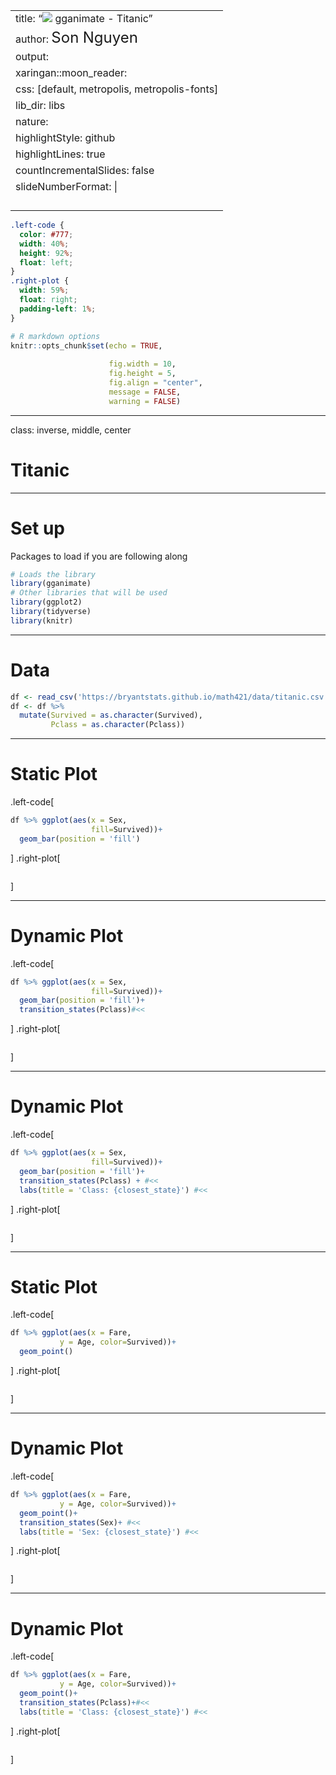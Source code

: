 
---
title: "![](./figures/bat-cartoon.png) gganimate - Titanic"
author: <font size="5"> Son Nguyen </font>
output:
  xaringan::moon_reader:
    css: [default, metropolis, metropolis-fonts]
    lib_dir: libs
    nature:
      highlightStyle: github
      highlightLines: true
      countIncrementalSlides: false
      slideNumberFormat: |
        <div class="progress-bar-container">
          <div class="progress-bar" style="width: calc(%current% / %total% * 100%);">
          </div>
        </div>`
---

<style>

.remark-slide-content {
  background-color: #FFFFFF;
  border-top: 80px solid #F9C389;
  font-size: 17px;
  font-weight: 300;
  line-height: 1.5;
  padding: 1em 2em 1em 2em
}

.inverse {
  background-color: #696767;
  border-top: 80px solid #696767;
  text-shadow: none;
  background-image: url(https://github.com/goodekat/presentations/blob/master/2019-isugg-gganimate-spooky/figures/spider.png?raw=true);
	background-position: 50% 75%;
  background-size: 150px;
}

.your-turn{
  background-color: #8C7E95;
  border-top: 80px solid #F9C389;
  text-shadow: none;
  background-image: url(https://github.com/goodekat/presentations/blob/master/2019-isugg-gganimate-spooky/figures/spider.png?raw=true);
	background-position: 95% 90%;
  background-size: 75px;
}

.title-slide {
  background-color: #F9C389;
  border-top: 80px solid #F9C389;
  background-image: none;
}

.title-slide > h1  {
  color: #111111;
  font-size: 40px;
  text-shadow: none;
  font-weight: 400;
  text-align: left;
  margin-left: 15px;
  padding-top: 80px;
}
.title-slide > h2  {
  margin-top: -25px;
  padding-bottom: -20px;
  color: #111111;
  text-shadow: none;
  font-weight: 300;
  font-size: 35px;
  text-align: left;
  margin-left: 15px;
}
.title-slide > h3  {
  color: #111111;
  text-shadow: none;
  font-weight: 300;
  font-size: 25px;
  text-align: left;
  margin-left: 15px;
  margin-bottom: -30px;
}

</style>

```css
.left-code {
  color: #777;
  width: 40%;
  height: 92%;
  float: left;
}
.right-plot {
  width: 59%;
  float: right;
  padding-left: 1%;
}
```

```r

# R markdown options
knitr::opts_chunk$set(echo = TRUE, 
                       
                      fig.width = 10,
                      fig.height = 5,
                      fig.align = "center", 
                      message = FALSE,
                      warning = FALSE)
```


---

class: inverse, middle, center

# Titanic 

---

# Set up

Packages to load if you are following along

```r

# Loads the library
library(gganimate)
# Other libraries that will be used
library(ggplot2)
library(tidyverse)
library(knitr)
```

---

# Data

```r
df <- read_csv('https://bryantstats.github.io/math421/data/titanic.csv')
df <- df %>% 
  mutate(Survived = as.character(Survived),
         Pclass = as.character(Pclass))

```



---

# Static Plot

.left-code[
```r
df %>% ggplot(aes(x = Sex,
                  fill=Survived))+
  geom_bar(position = 'fill')
```

]
.right-plot[
```r
```
]



---

# Dynamic Plot

.left-code[
```r
df %>% ggplot(aes(x = Sex,
                  fill=Survived))+
  geom_bar(position = 'fill')+
  transition_states(Pclass)#<<

```

]
.right-plot[
```r

```
]


---

# Dynamic Plot

.left-code[
```r
df %>% ggplot(aes(x = Sex,
                  fill=Survived))+
  geom_bar(position = 'fill')+
  transition_states(Pclass) + #<<
  labs(title = 'Class: {closest_state}') #<<

```

]
.right-plot[
```r

```
]

---

# Static Plot

.left-code[
```r
df %>% ggplot(aes(x = Fare,
           y = Age, color=Survived))+
  geom_point()
```

]
.right-plot[
```r
```
]



---

# Dynamic Plot

.left-code[
```r
df %>% ggplot(aes(x = Fare,
           y = Age, color=Survived))+
  geom_point()+
  transition_states(Sex)+ #<<
  labs(title = 'Sex: {closest_state}') #<<

```

]
.right-plot[
```r

```
]


---

# Dynamic Plot

.left-code[
```r
df %>% ggplot(aes(x = Fare,
           y = Age, color=Survived))+
  geom_point()+
  transition_states(Pclass)+#<<
  labs(title = 'Class: {closest_state}') #<<
```

]
.right-plot[
```r

```
]




